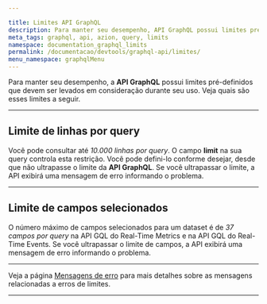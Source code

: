 ```yaml
---

title: Limites API GraphQL
description: Para manter seu desempenho, API GraphQL possui limites pré-definidos que devem ser levados em consideração durante seu uso.
meta_tags: graphql, api, azion, query, limits
namespace: documentation_graphql_limits
permalink: /documentacao/devtools/graphql-api/limites/
menu_namespace: graphqlMenu
---
```


Para manter seu desempenho, a **API GraphQL** possui limites pré-definidos que devem ser levados em consideração durante seu uso. Veja quais são esses limites a seguir.

---

## Limite de linhas por query

Você pode consultar até *10.000 linhas por query*. O campo **limit** na sua query controla esta restrição. Você pode defini-lo conforme desejar, desde que não ultrapasse o limite da **API GraphQL**. Se você ultrapassar o limite, a API exibirá uma mensagem de erro informando o problema.

---

## Limite de campos selecionados

O número máximo de campos selecionados para um dataset é de *37 campos por query* na API GQL do Real-Time Metrics e na API GQL do Real-Time Events. Se você ultrapassar o limite de campos, a API exibirá uma mensagem de erro informando o problema.

---

Veja a página [Mensagens de erro](/pt-br/documentacao/devtools/graphql-api/mensagens-erro/) para mais detalhes sobre as mensagens relacionadas a erros de limites.





---

